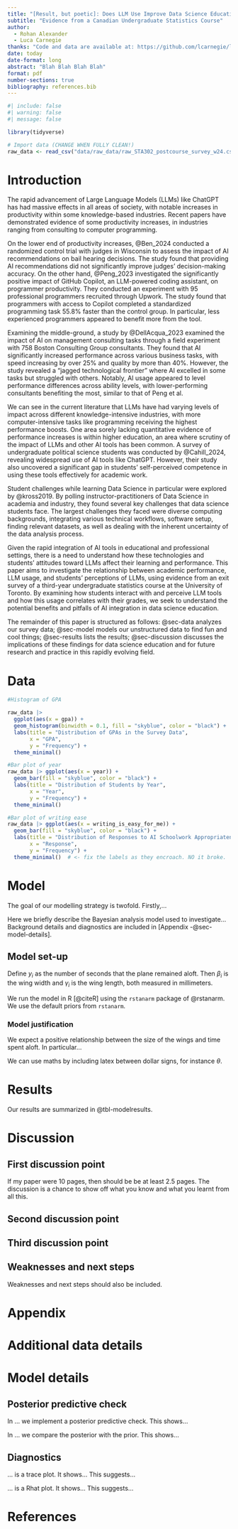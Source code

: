```yaml
---
title: "[Result, but poetic]: Does LLM Use Improve Data Science Education?"
subtitle: "Evidence from a Canadian Undergraduate Statistics Course"
author: 
  - Rohan Alexander
  - Luca Carnegie
thanks: "Code and data are available at: https://github.com/lcarnegie/llms-achievement."
date: today
date-format: long
abstract: "Blah Blah Blah Blah"
format: pdf
number-sections: true
bibliography: references.bib
---
```


```r
#| include: false
#| warning: false
#| message: false

library(tidyverse)
```

```r
# Import data (CHANGE WHEN FULLY CLEAN!)
raw_data <- read_csv("data/raw_data/raw_STA302_postcourse_survey_w24.csv")
```

# Introduction

The rapid advancement of Large Language Models (LLMs) like ChatGPT has had massive effects in all areas of society, with notable increases in productivity within some knowledge-based industries. Recent papers have demonstrated evidence of some productivity increases, in industries ranging from consulting to computer programming.  

On the lower end of productivity increases, @Ben_2024 conducted a randomized control trial with judges in Wisconsin to assess the impact of AI recommendations on bail hearing decisions. The study found that providing AI recommendations did not significantly improve judges' decision-making accuracy. 
On the other hand, @Peng_2023 investigated the significantly positive impact of GitHub Copilot, an LLM-powered coding assistant, on programmer productivity. They conducted an experiment with 95 professional programmers recruited through Upwork. The study found that programmers with access to Copilot completed a standardized programming task 55.8% faster than the control group. In particular, less experienced programmers appeared to benefit more from the tool. 

Examining the middle-ground, a study by @DellAcqua_2023 examined the impact of AI on management consulting tasks through a field experiment with 758 Boston Consulting Group consultants. They found that AI significantly increased performance across various business tasks, with speed increasing by over 25% and quality by more than 40%. However, the study revealed a "jagged technological frontier" where AI excelled in some tasks but struggled with others. Notably, AI usage appeared to level performance differences across ability levels, with lower-performing consultants benefiting the most, similar to that of Peng et al. 

We can see in the current literature that LLMs have had varying levels of impact across different knowledge-intensive industries, with more computer-intensive tasks like programming receiving the highest performance boosts. One area sorely lacking quantitative evidence of performance increases is within higher education, an area where scrutiny of the impact of LLMs and other AI tools has been common. A survey of undergraduate political science students was conducted by @Cahill_2024, revealing widespread use of AI tools like ChatGPT. However, their study also uncovered a significant gap in students' self-perceived competence in using these tools effectively for academic work. 

Student challenges while learning Data Science in particular were explored by @kross2019. By polling instructor-practitioners of Data Science in academia and industry, they found several key challenges that data science students face. The largest challenges they faced were diverse computing backgrounds, integrating various technical workflows, software setup, finding relevant datasets, as well as dealing with the inherent uncertainty of the data analysis process. 

Given the rapid integration of AI tools in educational and professional settings, there is a need to understand how these technologies and students' attitudes toward LLMs affect their  learning and performance. This paper aims to investigate the relationship between academic performance, LLM usage, and students' perceptions of LLMs, using evidence from an exit survey of a third-year undergraduate statistics course at the University of Toronto. By examining how students interact with and perceive LLM tools and how this usage correlates with their grades, we seek to understand the potential benefits and pitfalls of AI integration in data science education.

The remainder of this paper is structured as follows: @sec-data analyzes our survey data; @sec-model models our unstructured data to find fun and cool things; @sec-results lists the results; @sec-discussion discusses the implications of these findings for data science education and for future research and practice in this rapidly evolving field.



# Data {#sec-data}

```r
#Histogram of GPA

raw_data |>
  ggplot(aes(x = gpa)) +
  geom_histogram(binwidth = 0.1, fill = "skyblue", color = "black") +
  labs(title = "Distribution of GPAs in the Survey Data",
       x = "GPA",
       y = "Frequency") +
  theme_minimal()

```

```r
#Bar plot of year
raw_data |> ggplot(aes(x = year)) +
  geom_bar(fill = "skyblue", color = "black") +
  labs(title = "Distribution of Students by Year",
       x = "Year",
       y = "Frequency") +
  theme_minimal()

```

```r
#Bar plot of writing ease
raw_data |> ggplot(aes(x = writing_is_easy_for_me)) +
  geom_bar(fill = "skyblue", color = "black") +
  labs(title = "Distribution of Responses to AI Schoolwork Appropriateness",
       x = "Response",
       y = "Frequency") +
  theme_minimal()  # <- fix the labels as they encroach. NO it broke.

```



# Model {#sec-model}

The goal of our modelling strategy is twofold. Firstly,...

Here we briefly describe the Bayesian analysis model used to investigate... Background details and diagnostics are included in [Appendix -@sec-model-details].

## Model set-up

Define $y_i$ as the number of seconds that the plane remained aloft. Then $\beta_i$ is the wing width and $\gamma_i$ is the wing length, both measured in millimeters.  

\begin{align} 
y_i|\mu_i, \sigma &\sim \mbox{Normal}(\mu_i, \sigma) \\
\mu_i &= \alpha + \beta_i + \gamma_i\\
\alpha &\sim \mbox{Normal}(0, 2.5) \\
\beta &\sim \mbox{Normal}(0, 2.5) \\
\gamma &\sim \mbox{Normal}(0, 2.5) \\
\sigma &\sim \mbox{Exponential}(1)
\end{align}

We run the model in R [@citeR] using the `rstanarm` package of @rstanarm. We use the default priors from `rstanarm`.


### Model justification

We expect a positive relationship between the size of the wings and time spent aloft. In particular...

We can use maths by including latex between dollar signs, for instance $\theta$.


# Results {#sec-results}

Our results are summarized in @tbl-modelresults.







# Discussion {#sec-discussion}

## First discussion point {#sec-first-point}

If my paper were 10 pages, then should be be at least 2.5 pages. The discussion is a chance to show off what you know and what you learnt from all this. 

## Second discussion point

## Third discussion point

## Weaknesses and next steps

Weaknesses and next steps should also be included.

\newpage

\appendix

# Appendix {-}


# Additional data details

# Model details {#sec-model-details}

## Posterior predictive check

In ... we implement a posterior predictive check. This shows...

In ... we compare the posterior with the prior. This shows... 


## Diagnostics

... is a trace plot. It shows... This suggests...

... is a Rhat plot. It shows... This suggests...



\newpage


# References


